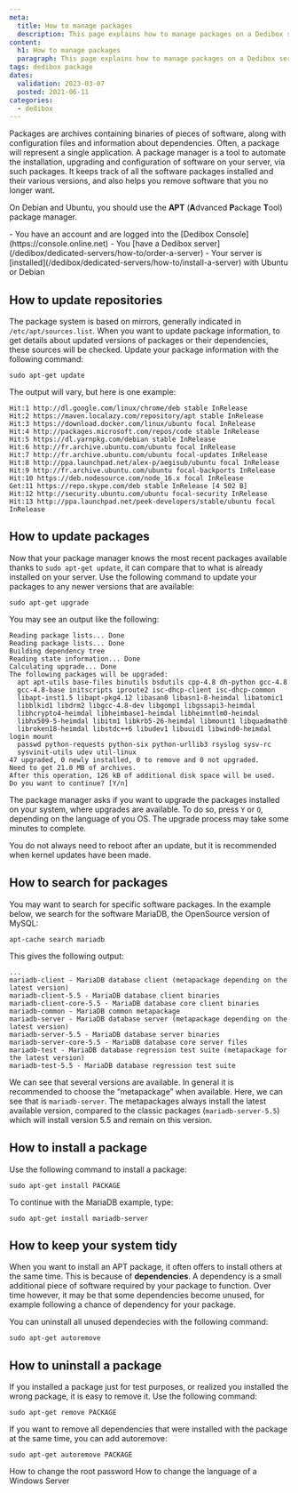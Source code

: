 ```yaml
---
meta:
  title: How to manage packages
  description: This page explains how to manage packages on a Dedibox server
content:
  h1: How to manage packages
  paragraph: This page explains how to manage packages on a Dedibox server
tags: dedibox package 
dates:
  validation: 2023-03-07
  posted: 2021-06-11
categories:
  - dedibox
---
```


Packages are archives containing binaries of pieces of software, along with configuration files and information about dependencies. Often, a package will represent a single application. A package manager is a tool to automate the installation, upgrading and configuration of software on your server, via such packages. It keeps track of all the software packages installed and their various versions, and also helps you remove software that you no longer want. 

On Debian and Ubuntu, you should use the **APT** (**A**dvanced **P**ackage **T**ool) package manager.

<Message type="requirement">
  - You have an account and are logged into the [Dedibox Console](https://console.online.net)
  - You [have a Dedibox server](/dedibox/dedicated-servers/how-to/order-a-server)
  - Your server is [installed](/dedibox/dedicated-servers/how-to/install-a-server) with Ubuntu or Debian
</Message>

## How to update repositories

The package system is based on mirrors, generally indicated in `/etc/apt/sources.list`. When you want to update package information, to get details about updated versions of packages or their dependencies, these sources will be checked. Update your package information with the following command:

```
sudo apt-get update
```

The output will vary, but here is one example:

```
Hit:1 http://dl.google.com/linux/chrome/deb stable InRelease
Hit:2 https://maven.localazy.com/repository/apt stable InRelease               
Hit:3 https://download.docker.com/linux/ubuntu focal InRelease                 
Hit:4 http://packages.microsoft.com/repos/code stable InRelease                
Hit:5 https://dl.yarnpkg.com/debian stable InRelease                           
Hit:6 http://fr.archive.ubuntu.com/ubuntu focal InRelease                      
Hit:7 http://fr.archive.ubuntu.com/ubuntu focal-updates InRelease              
Hit:8 http://ppa.launchpad.net/alex-p/aegisub/ubuntu focal InRelease           
Hit:9 http://fr.archive.ubuntu.com/ubuntu focal-backports InRelease            
Hit:10 https://deb.nodesource.com/node_16.x focal InRelease                    
Get:11 https://repo.skype.com/deb stable InRelease [4 502 B]                   
Hit:12 http://security.ubuntu.com/ubuntu focal-security InRelease              
Hit:13 http://ppa.launchpad.net/peek-developers/stable/ubuntu focal InRelease
```

## How to update packages

Now that your package manager knows the most recent packages available thanks to `sudo apt-get update`, it can compare that to what is already installed on your server. Use the following command to update your packages to any newer versions that are available:

```
sudo apt-get upgrade
```

You may see an output like the following:

```
Reading package lists... Done
Reading package lists... Done
Building dependency tree       
Reading state information... Done
Calculating upgrade... Done
The following packages will be upgraded:
  apt apt-utils base-files binutils bsdutils cpp-4.8 dh-python gcc-4.8
  gcc-4.8-base initscripts iproute2 isc-dhcp-client isc-dhcp-common
  libapt-inst1.5 libapt-pkg4.12 libasan0 libasn1-8-heimdal libatomic1
  libblkid1 libdrm2 libgcc-4.8-dev libgomp1 libgssapi3-heimdal
  libhcrypto4-heimdal libheimbase1-heimdal libheimntlm0-heimdal
  libhx509-5-heimdal libitm1 libkrb5-26-heimdal libmount1 libquadmath0
  libroken18-heimdal libstdc++6 libudev1 libuuid1 libwind0-heimdal login mount
  passwd python-requests python-six python-urllib3 rsyslog sysv-rc
  sysvinit-utils udev util-linux
47 upgraded, 0 newly installed, 0 to remove and 0 not upgraded.
Need to get 21.0 MB of archives.
After this operation, 126 kB of additional disk space will be used.
Do you want to continue? [Y/n] 
```

The package manager asks if you want to upgrade the packages installed on your system, where upgrades are available. To do so, press `Y` or `O`, depending on the language of you OS. The upgrade process may take some minutes to complete.

<Message type="tip">
  You do not always need to reboot after an update, but it is recommended when kernel updates have been made. 
</Message>

## How to search for packages

You may want to search for specific software packages. In the example below, we search for the software MariaDB, the OpenSource version of MySQL:

```
apt-cache search mariadb
```

This gives the following output: 


```
...
mariadb-client - MariaDB database client (metapackage depending on the latest version)
mariadb-client-5.5 - MariaDB database client binaries
mariadb-client-core-5.5 - MariaDB database core client binaries
mariadb-common - MariaDB common metapackage
mariadb-server - MariaDB database server (metapackage depending on the latest version)
mariadb-server-5.5 - MariaDB database server binaries
mariadb-server-core-5.5 - MariaDB database core server files
mariadb-test - MariaDB database regression test suite (metapackage for the latest version)
mariadb-test-5.5 - MariaDB database regression test suite
```

We can see that several versions are available. In general it is recommended to choose the “metapackage” when available. Here, we can see that is  `mariadb-server`. The metapackages always install the latest available version, compared to the classic packages (`mariadb-server-5.5`) which will install version 5.5 and remain on this version. 

## How to install a package

Use the following command to install a package:

```
sudo apt-get install PACKAGE
```

To continue with the MariaDB example, type:

```
sudo apt-get install mariadb-server
```

## How to keep your system tidy

When you want to install an APT package, it often offers to install others at the same time. This is because of **dependencies**. A dependency is a small additional piece of software required by your package to function. Over time however, it may be that some dependencies become unused, for example following a chance of dependency for your package.

You can uninstall all unused dependecies with the following command:

```
sudo apt-get autoremove
```

## How to uninstall a package

If you installed a package just for test purposes, or realized you installed the wrong package, it is easy to remove it. Use the following command:

```
sudo apt-get remove PACKAGE
```

If you want to remove all dependencies that were installed with the package at the same time, you can add autoremove:

```
sudo apt-get autoremove PACKAGE
```


<Navigation title="See Also">
  <PreviousButton to="/dedibox/dedicated-servers/how-to/change-root-password/">How to change the root password</PreviousButton>
  <NextButton to="/dedibox/dedicated-servers/how-to/change-win-server-language/">How to change the language of a Windows Server</NextButton>
</Navigation>
